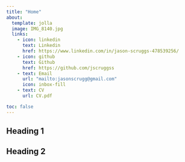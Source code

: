 ```yaml
---
title: "Home"
about:
  template: jolla
  image: IMG_8140.jpg
  links:
    - icon: linkedin
      text: Linkedin
      href: https://www.linkedin.com/in/jason-scruggs-478539256/
    - icon: github
      text: Github
      href: https://github.com/jscruggss
    - text: Email
      url: "mailto:jasonscrugg@gmail.com"
      icon: inbox-fill
    - text: CV
      url: CV.pdf

toc: false
---
```




## Heading 1

## Heading 2
